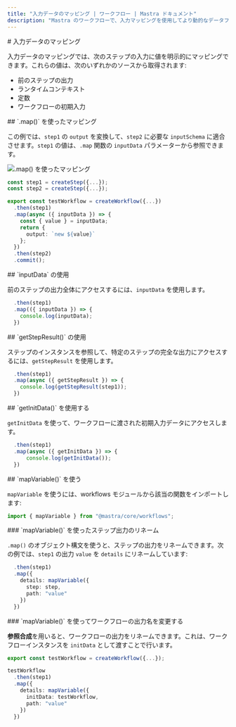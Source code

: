 ```yaml
---
title: "入力データのマッピング | ワークフロー | Mastra ドキュメント"
description: "Mastra のワークフローで、入力マッピングを使用してより動的なデータフローを構築する方法を学びます。"
---
```


<div id="input-data-mapping">
  # 入力データのマッピング
</div>

入力データのマッピングでは、次のステップの入力に値を明示的にマッピングできます。これらの値は、次のいずれかのソースから取得されます:

- 前のステップの出力
- ランタイムコンテキスト
- 定数
- ワークフローの初期入力

<div id="mapping-with-map">
  ## `.map()` を使ったマッピング
</div>

この例では、`step1` の `output` を変換して、`step2` に必要な `inputSchema` に適合させます。`step1` の値は、`.map` 関数の `inputData` パラメーターから参照できます。

![.map() を使ったマッピング](/img/workflows/workflows-data-mapping-map.jpg)

```typescript {9} title="src/mastra/workflows/test-workflow.ts" showLineNumbers copy
const step1 = createStep({...});
const step2 = createStep({...});

export const testWorkflow = createWorkflow({...})
  .then(step1)
  .map(async ({ inputData }) => {
    const { value } = inputData;
    return {
      output: `new ${value}`
    };
  })
  .then(step2)
  .commit();
```


<div id="using-inputdata">
  ## `inputData` の使用
</div>

前のステップの出力全体にアクセスするには、`inputData` を使用します。

```typescript {3} title="src/mastra/workflows/test-workflow.ts" showLineNumbers copy
  .then(step1)
  .map(({ inputData }) => {
    console.log(inputData);
  })
```


<div id="using-getstepresult">
  ## `getStepResult()` の使用
</div>

ステップのインスタンスを参照して、特定のステップの完全な出力にアクセスするには、`getStepResult` を使用します。

```typescript {3} title="src/mastra/workflows/test-workflow.ts" showLineNumbers copy
  .then(step1)
  .map(async ({ getStepResult }) => {
    console.log(getStepResult(step1));
  })
```


<div id="using-getinitdata">
  ## `getInitData()` を使用する
</div>

`getInitData` を使って、ワークフローに渡された初期入力データにアクセスします。

```typescript {3} title="src/mastra/workflows/test-workflow.ts" showLineNumbers copy
  .then(step1)
  .map(async ({ getInitData }) => {
      console.log(getInitData());
  })
```


<div id="using-mapvariable">
  ## `mapVariable()` を使う
</div>

`mapVariable` を使うには、workflows モジュールから該当の関数をインポートします:

```typescript title="src/mastra/workflows/test-workflow.ts" showLineNumbers copy
import { mapVariable } from "@mastra/core/workflows";
```


<div id="renaming-step-with-mapvariable">
  ### `mapVariable()` を使ったステップ出力のリネーム
</div>

`.map()` のオブジェクト構文を使うと、ステップの出力をリネームできます。次の例では、`step1` の出力 `value` を `details` にリネームしています:

```typescript {3-6} title="src/mastra/workflows/test-workflow.ts" showLineNumbers copy
  .then(step1)
  .map({
    details: mapVariable({
      step: step,
      path: "value"
    })
  })
```


<div id="renaming-workflows-with-mapvariable">
  ### `mapVariable()` を使ってワークフローの出力名を変更する
</div>

**参照合成**を用いると、ワークフローの出力をリネームできます。これは、ワークフローインスタンスを `initData` として渡すことで行います。

```typescript {6-9} title="src/mastra/workflows/test-workflow.ts" showLineNumbers copy
export const testWorkflow = createWorkflow({...});

testWorkflow
  .then(step1)
  .map({
    details: mapVariable({
      initData: testWorkflow,
      path: "value"
    })
  })
```
